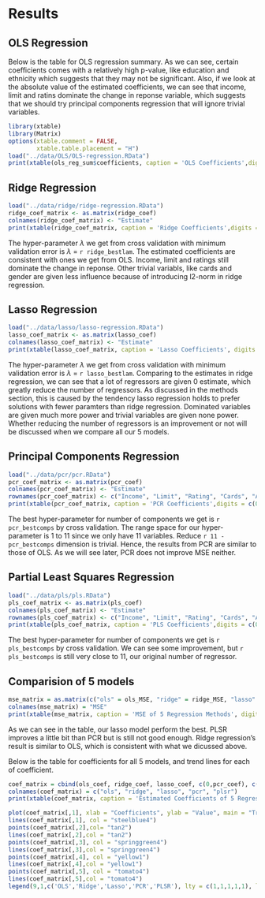 
# Results

## OLS Regression

Below is the table for OLS regression summary. As we can see, certain coefficients comes with a relatively high p-value, like education and ethnicity which suggests that they may not be significant. Also, if we look at the absolute value of the estimated coefficients, we can see that income, limit and ratins dominate the change in reponse variable, which suggests that we should try principal components regression that will ignore trivial variables.

```r
library(xtable)
library(Matrix)
options(xtable.comment = FALSE,
        xtable.table.placement = "H")
load("../data/OLS/OLS-regression.RData")
print(xtable(ols_reg_sum$coefficients, caption = 'OLS Coefficients',digits = c(0,5,5,5,5)), comment = FALSE)
```


## Ridge Regression

```r

load("../data/ridge/ridge-regression.RData")
ridge_coef_matrix <- as.matrix(ridge_coef)
colnames(ridge_coef_matrix) <- "Estimate"
print(xtable(ridge_coef_matrix, caption = 'Ridge Coefficients',digits = c(0,5)), comment = FALSE)
```

The hyper-parameter $\lambda$ we get from cross validation with minimum validation error is $\lambda$ = `r ridge_bestlam`. The estimated coefficients are consistent with ones we get from OLS. Income, limit and ratings still dominate the change in reponse. Other trivial variabls, like cards and gender are given less influence because of introducing l2-norm in ridge regression.

## Lasso Regression

```r
load("../data/lasso/lasso-regression.RData")
lasso_coef_matrix <- as.matrix(lasso_coef)
colnames(lasso_coef_matrix) <- "Estimate"
print(xtable(lasso_coef_matrix, caption = 'Lasso Coefficients', digits = c(0,5)), comment = FALSE)
```

The hyper-parameter $\lambda$ we get from cross validation with minimum validation error is $\lambda$ = `r lasso_bestlam`. Comparing to the estimates in ridge regression, we can see that a lot of regressors are given 0 estimate, which greatly reduce the number of regressors. As discussed in the methods section, this is caused by the tendency lasso regression holds to prefer solutions with fewer paramters than ridge regression. Dominated variables are given much more power and trivial variables are given none power. Whether reducing the number of regressors is an improvement or not will be discussed when we compare all our 5 models.

## Principal Components Regression

```r
load("../data/pcr/pcr.RData")
pcr_coef_matrix <- as.matrix(pcr_coef)
colnames(pcr_coef_matrix) <- "Estimate"
rownames(pcr_coef_matrix) <- c("Income", "Limit", "Rating", "Cards", "Age", "Education", "GenderFemale", "StudentYes", "MarriedYes", "EthnicityAsian", "EthnicityCaucasian")
print(xtable(pcr_coef_matrix, caption = 'PCR Coefficients',digits = c(0,5)), comment = FALSE)
```

The best hyper-parameter for number of components we get is `r pcr_bestcomps` by cross validation. The range space for our hyper-parameter is 1 to 11 since we only have 11 variables. Reduce `r 11 - pcr_bestcomps` dimension is trivial. Hence, the results from PCR are similar to those of OLS. As we will see later, PCR does not improve MSE neither.

## Partial Least Squares Regression

```r
load("../data/pls/pls.RData")
pls_coef_matrix <- as.matrix(pls_coef)
colnames(pls_coef_matrix) <- "Estimate"
rownames(pls_coef_matrix) <- c("Income", "Limit", "Rating", "Cards", "Age", "Education", "GenderFemale", "StudentYes", "MarriedYes", "EthnicityAsian", "EthnicityCaucasian")
print(xtable(pls_coef_matrix, caption = 'PLS Coefficients',digits = c(0,5)), comment = FALSE)
```

The best hyper-parameter for number of components we get is `r pls_bestcomps` by cross validation. We can see some improvement, but `r pls_bestcomps` is still very close to 11, our original number of regressor.

## Comparision of 5 models

```r
mse_matrix = as.matrix(c("ols" = ols_MSE, "ridge" = ridge_MSE, "lasso" = lasso_MSE, "pcr" = pcr_MSE, "plsr" = pls_MSE))
colnames(mse_matrix) = "MSE"
print(xtable(mse_matrix, caption = 'MSE of 5 Regression Methods', digits = 5), comment = FALSE)
```

As we can see in the table, our lasso model perform the best. PLSR improves a little bit than PCR but is still not good enough. Ridge regression's result is similar to OLS, which is consistent with what we dicussed above.

Below is the table for coefficients for all 5 models, and trend lines for each of coefficient.

```r
coef_matrix = cbind(ols_coef, ridge_coef, lasso_coef, c(0,pcr_coef), c(0,pls_coef))
colnames(coef_matrix) = c("ols", "ridge", "lasso", "pcr", "plsr")
print(xtable(coef_matrix, caption = 'Estimated Coefficients of 5 Regression Methods', digits = c(0,5,5,5,5,5)), comment = FALSE)
```

```r
plot(coef_matrix[,1], xlab = "Coefficients", ylab = "Value", main = "Trend Lines of Coefficients for Different Regression Models", col = "steelblue4")
lines(coef_matrix[,1], col = "steelblue4")
points(coef_matrix[,2],col= "tan2")
lines(coef_matrix[,2],col = "tan2")
points(coef_matrix[,3], col = "springgreen4")
lines(coef_matrix[,3],col = "springgreen4")
points(coef_matrix[,4], col = "yellow1")
lines(coef_matrix[,4],col = "yellow1")
points(coef_matrix[,5], col = "tomato4")
lines(coef_matrix[,5],col = "tomato4")
legend(9,1,c('OLS','Ridge','Lasso','PCR','PLSR'), lty = c(1,1,1,1,1), lwd = c(3,3,3,3,3), col = c("steelblue4","tan2","springgreen4","yellow1","tomato4"))
```



